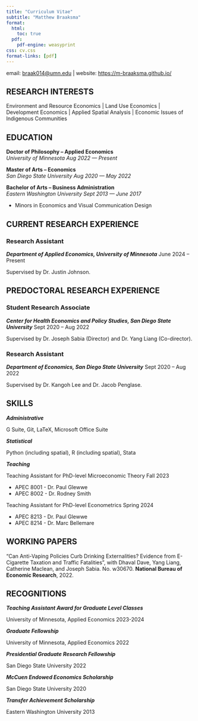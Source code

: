 ```yaml
---
title: "Curriculum Vitae"
subtitle: "Matthew Braaksma"
format:
  html:
    toc: true
  pdf:
    pdf-engine: weasyprint
css: cv.css
format-links: [pdf]
---
```


::: {.print-only .contact-block}
email: [braak014@umn.edu](mailto:braak014@umn.edu) | website: <https://m-braaksma.github.io/>
:::

## RESEARCH INTERESTS

Environment and Resource Economics | Land Use Economics | Development Economics | Applied Spatial Analysis | Economic Issues of Indigenous Communities


## EDUCATION

**Doctor of Philosophy -- Applied Economics** <br> *University of Minnesota* [*Aug 2022 --- Present*]{.cvdate}

<!-- -   Note
-   Note -->

**Master of Arts -- Economics** <br> *San Diego State University* [*Aug 2020 --- May 2022*]{.cvdate}

<!-- -   Note
-   Note -->

**Bachelor of Arts -- Business Administration** <br> *Eastern Washington University* [*Sept 2013 --- June 2017*]{.cvdate}

-   Minors in Economics and Visual Communication Design
<!-- -   Note -->



## CURRENT RESEARCH EXPERIENCE{style="page-break-before: always"}

### Research Assistant

***Department of Applied Economics, University of Minnesota*** [June 2024 -- Present]{.cvdate}

Supervised by Dr. Justin Johnson. 


## PREDOCTORAL RESEARCH EXPERIENCE

### Student Research Associate

***Center for Health Economics and Policy Studies, San Diego State University*** [Sept 2020 -- Aug 2022]{.cvdate}

Supervised by Dr. Joseph Sabia (Director) and Dr. Yang Liang (Co-director). 

<!-- Description. Projects include:

-   Note
-   Note -->

### Research Assistant

***Department of Economics, San Diego State University*** [Sept 2020 -- Aug 2022]{.cvdate}

Supervised by Dr. Kangoh Lee and Dr. Jacob Penglase. 


<!-- Description. Projects include:

-   Note
-   Note -->


## SKILLS 
***Administrative*** 

G Suite, Git, LaTeX, Microsoft Office Suite

***Statistical*** 

Python (including spatial), R (including spatial), Stata

***Teaching*** 

Teaching Assistant for PhD-level Microeconomic Theory [Fall 2023]{.cvdate}

-    APEC 8001 - Dr. Paul Glewwe
-    APEC 8002 - Dr. Rodney Smith

Teaching Assistant for PhD-level Econometrics  [Spring 2024]{.cvdate}

-    APEC 8213 - Dr. Paul Glewwe
-    APEC 8214 - Dr. Marc Bellemare



## WORKING PAPERS
"Can Anti-Vaping Policies Curb Drinking Externalities? Evidence from E-Cigarette Taxation and Traffic Fatalities", with Dhaval Dave, Yang Liang, Catherine Maclean, and Joseph Sabia. No. w30670. **National Bureau of Economic Research**, 2022. 

## RECOGNITIONS

***Teaching Assistant Award for Graduate Level Classes*** 

University of Minnesota, Applied Economics [2023-2024]{.cvdate}

***Graduate Fellowship***

University of Minnesota, Applied Economics [2022]{.cvdate}

***Presidential Graduate Research Fellowship***

San Diego State University [2022]{.cvdate}

***McCuen Endowed Economics Scholarship***

San Diego State University [2020]{.cvdate}

***Transfer Achievement Scholarship*** 

Eastern Washington University [2013]{.cvdate}



<!-- ::: {.no-print}
## PRESENTATIONS AND WORKSHOPS

-   Talk: [Misadventures with Reproducibility in R](https://github.com/cynthiahqy/rladies-2022-11) (30 Nov 2022, R Ladies Melbourne Meetup)
-   Talk: [Designing R Packages](https://github.com/cynthiahqy/design-r-magic_2022-10) (4 Oct 2022, Monash EBS Data Science Research Software Study Group)
-   Talk: [Quarto Websites as Research Compendiums](https://github.com/cynthiahqy/quarto-wiki-template) (16 Aug 2022, Monash EBS Data Science Research Software Study Group)
-   Workshop: [Writing academic papers with Rmarkdown and friends](https://www.cynthiahqy.com/posts/r-markdown-and-friends/) (9 Aug 2022, Monash University)
::: -->

<!-- ::: {.print-only}
## References
Available upon request
::: -->